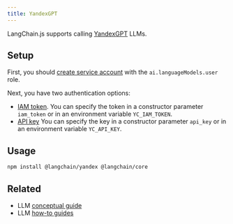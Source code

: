 ```yaml
---
title: YandexGPT
---
```


LangChain.js supports calling [YandexGPT](https://cloud.yandex.com/en/services/yandexgpt) LLMs.

## Setup

First, you should [create service account](https://cloud.yandex.com/en/docs/iam/operations/sa/create) with the `ai.languageModels.user` role.

Next, you have two authentication options:

- [IAM token](https://cloud.yandex.com/en/docs/iam/operations/iam-token/create-for-sa).
  You can specify the token in a constructor parameter `iam_token` or in an environment variable `YC_IAM_TOKEN`.
- [API key](https://cloud.yandex.com/en/docs/iam/operations/api-key/create)
  You can specify the key in a constructor parameter `api_key` or in an environment variable `YC_API_KEY`.

## Usage


<IntegrationInstallTooltip/>

```bash npm
npm install @langchain/yandex @langchain/core
```


<Yandex />

## Related

- LLM [conceptual guide](/oss/concepts/text_llms)
- LLM [how-to guides](/oss/how-to/#llms)
